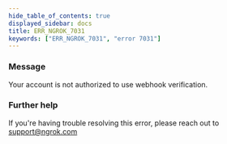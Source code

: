 ```yaml
---
hide_table_of_contents: true
displayed_sidebar: docs
title: ERR_NGROK_7031
keywords: ["ERR_NGROK_7031", "error 7031"]
---
```


### Message

Your account is not authorized to use webhook verification.

### Further help

If you're having trouble resolving this error, please reach out to [support@ngrok.com](mailto:support@ngrok.com?subject=Help%20with%20ERR_NGROK_7031)
